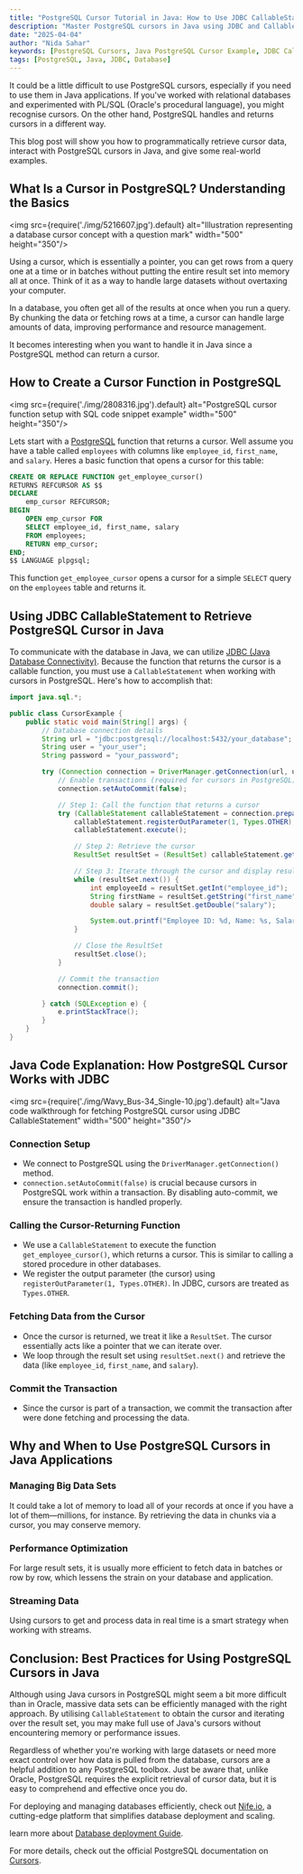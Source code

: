 ```yaml
---
title: "PostgreSQL Cursor Tutorial in Java: How to Use JDBC CallableStatement for Large Data"
description: "Master PostgreSQL cursors in Java using JDBC and CallableStatement. Learn how to fetch large datasets efficiently with real-world examples and performance tips."
date: "2025-04-04"
author: "Nida Sahar"
keywords: [PostgreSQL Cursors, Java PostgreSQL Cursor Example, JDBC CallableStatement,PostgreSQL REFCURSOR, Java Stored Procedure Example, Cursor ResultSet in Java,Handling Large Datasets in Java, Java JDBC Tutorial, PostgreSQL Function in Java,Database Performance Optimization, Java CallableStatement Example, Big Data Management with Java,Streaming Data from PostgreSQL, Efficient Data Retrieval in Java, PL/pgSQL Cursor Tutorial]
tags: [PostgreSQL, Java, JDBC, Database]
---
```


It could be a little difficult to use PostgreSQL cursors, especially if you need to use them in Java applications.  If you've worked with relational databases and experimented with PL/SQL (Oracle's procedural language), you might recognise cursors.  On the other hand, PostgreSQL handles and returns cursors in a different way.

This blog post will show you how to programmatically retrieve cursor data, interact with PostgreSQL cursors in Java, and give some real-world examples.


## What Is a Cursor in PostgreSQL? Understanding the Basics

<img src={require('./img/5216607.jpg').default} alt="Illustration representing a database cursor concept with a question mark" width="500" height="350"/>
<br/>

Using a cursor, which is essentially a pointer, you can get rows from a query one at a time or in batches without putting the entire result set into memory all at once.  Think of it as a way to handle large datasets without overtaxing your computer.

 In a database, you often get all of the results at once when you run a query.  By chunking the data or fetching rows at a time, a cursor can handle large amounts of data, improving performance and resource management.

 It becomes interesting when you want to handle it in Java since a PostgreSQL method can return a cursor.


## How to Create a Cursor Function in PostgreSQL

<img src={require('./img/2808316.jpg').default} alt="PostgreSQL cursor function setup with SQL code snippet example" width="500" height="350"/>
<br/>

Lets start with a [PostgreSQL](https://www.postgresql.org/) function that returns a cursor. Well assume you have a table called `employees` with columns like `employee_id`, `first_name`, and `salary`. Heres a basic function that opens a cursor for this table:

```sql
CREATE OR REPLACE FUNCTION get_employee_cursor()
RETURNS REFCURSOR AS $$
DECLARE
    emp_cursor REFCURSOR;
BEGIN
    OPEN emp_cursor FOR
    SELECT employee_id, first_name, salary
    FROM employees;
    RETURN emp_cursor;
END;
$$ LANGUAGE plpgsql;
```

This function `get_employee_cursor` opens a cursor for a simple `SELECT` query on the `employees` table and returns it.

## 	Using JDBC CallableStatement to Retrieve PostgreSQL Cursor in Java

To communicate with the database in Java, we can utilize [JDBC (Java Database Connectivity)](https://www.geeksforgeeks.org/introduction-to-jdbc/). Because the function that returns the cursor is a callable function, you must use a `CallableStatement` when working with cursors in PostgreSQL. Here's how to accomplish that:

```java
import java.sql.*;

public class CursorExample {
    public static void main(String[] args) {
        // Database connection details
        String url = "jdbc:postgresql://localhost:5432/your_database";
        String user = "your_user";
        String password = "your_password";

        try (Connection connection = DriverManager.getConnection(url, user, password)) {
            // Enable transactions (required for cursors in PostgreSQL)
            connection.setAutoCommit(false);

            // Step 1: Call the function that returns a cursor
            try (CallableStatement callableStatement = connection.prepareCall("{ ? = call get_employee_cursor() }")) {
                callableStatement.registerOutParameter(1, Types.OTHER); // Cursor is of type "OTHER"
                callableStatement.execute();

                // Step 2: Retrieve the cursor
                ResultSet resultSet = (ResultSet) callableStatement.getObject(1);

                // Step 3: Iterate through the cursor and display results
                while (resultSet.next()) {
                    int employeeId = resultSet.getInt("employee_id");
                    String firstName = resultSet.getString("first_name");
                    double salary = resultSet.getDouble("salary");

                    System.out.printf("Employee ID: %d, Name: %s, Salary: %.2f%n", employeeId, firstName, salary);
                }

                // Close the ResultSet
                resultSet.close();
            }

            // Commit the transaction
            connection.commit();

        } catch (SQLException e) {
            e.printStackTrace();
        }
    }
}
```

## Java Code Explanation: How PostgreSQL Cursor Works with JDBC

<img src={require('./img/Wavy_Bus-34_Single-10.jpg').default} alt="Java code walkthrough for fetching PostgreSQL cursor using JDBC CallableStatement" width="500" height="350"/>
<br/>

### Connection Setup
- We connect to PostgreSQL using the `DriverManager.getConnection()` method.
- `connection.setAutoCommit(false)` is crucial because cursors in PostgreSQL work within a transaction. By disabling auto-commit, we ensure the transaction is handled properly.

### Calling the Cursor-Returning Function
- We use a `CallableStatement` to execute the function `get_employee_cursor()`, which returns a cursor. This is similar to calling a stored procedure in other databases.
- We register the output parameter (the cursor) using `registerOutParameter(1, Types.OTHER)`. In JDBC, cursors are treated as `Types.OTHER`.

### Fetching Data from the Cursor
- Once the cursor is returned, we treat it like a `ResultSet`. The cursor essentially acts like a pointer that we can iterate over.
- We loop through the result set using `resultSet.next()` and retrieve the data (like `employee_id`, `first_name`, and `salary`).

### Commit the Transaction
- Since the cursor is part of a transaction, we commit the transaction after were done fetching and processing the data.

## Why and When to Use PostgreSQL Cursors in Java Applications

### Managing Big Data Sets
It could take a lot of memory to load all of your records at once if you have a lot of them—millions, for instance.  By retrieving the data in chunks via a cursor, you may conserve memory.


### Performance Optimization
For large result sets, it is usually more efficient to fetch data in batches or row by row, which lessens the strain on your database and application.


### Streaming Data
Using cursors to get and process data in real time is a smart strategy when working with streams.

## Conclusion: Best Practices for Using PostgreSQL Cursors in Java

Although using Java cursors in PostgreSQL might seem a bit more difficult than in Oracle, massive data sets can be efficiently managed with the right approach.  By utilising `CallableStatement` to obtain the cursor and iterating over the result set, you may make full use of Java's cursors without encountering memory or performance issues.

 Regardless of whether you're working with large datasets or need more exact control over how data is pulled from the database, cursors are a helpful addition to any PostgreSQL toolbox.  Just be aware that, unlike Oracle, PostgreSQL requires the explicit retrieval of cursor data, but it is easy to comprehend and effective once you do.

 For deploying and managing databases efficiently, check out [Nife.io](https://nife.io/), a cutting-edge platform that simplifies database deployment and scaling.

learn more about [Database deployment Guide](https://docs.nife.io/docs/UI-Guide/database). 

For more details, check out the official PostgreSQL documentation on [Cursors](https://www.postgresql.org/docs/current/plpgsql-cursors.html).


